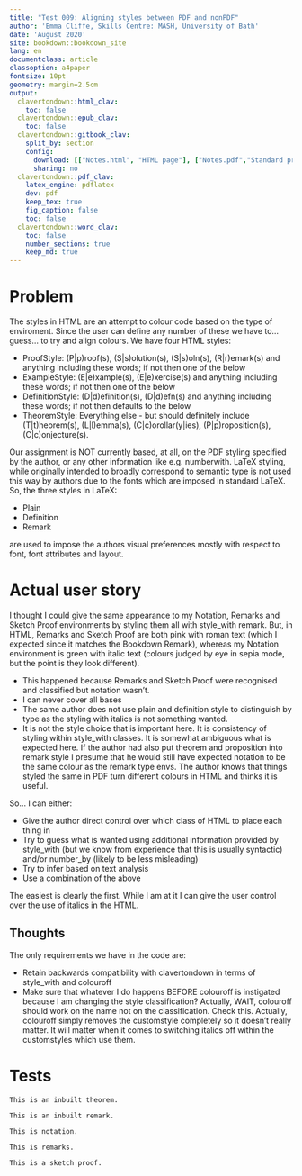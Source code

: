 ```yaml
---
title: "Test 009: Aligning styles between PDF and nonPDF"
author: 'Emma Cliffe, Skills Centre: MASH, University of Bath'
date: 'August 2020'
site: bookdown::bookdown_site
lang: en
documentclass: article
classoption: a4paper
fontsize: 10pt
geometry: margin=2.5cm
output:
  clavertondown::html_clav:
    toc: false
  clavertondown::epub_clav:
    toc: false
  clavertondown::gitbook_clav:
    split_by: section
    config:
      download: [["Notes.html", "HTML page"], ["Notes.pdf","Standard print PDF"], ["NotesClear.pdf","Clear print PDF"], ["NotesLarge.pdf","Large print PDF"], ["Notes.docx","Accessible Word document"], ["Notes.epub","Accessible EPub book" ]]
      sharing: no
  clavertondown::pdf_clav:
    latex_engine: pdflatex
    dev: pdf
    keep_tex: true
    fig_caption: false
    toc: false
  clavertondown::word_clav:
    toc: false
    number_sections: true
    keep_md: true
---
```


# Problem

The styles in HTML are an attempt to colour code based on the type of enviroment. Since the user can define any number of these we have to... guess... to try and align colours. We have four HTML styles:

* ProofStyle: (P|p)roof(s), (S|s)olution(s), (S|s)oln(s), (R|r)emark(s) and anything including these words; if not then one of the below
* ExampleStyle: (E|e)xample(s), (E|e)xercise(s) and anything including these words; if not then one of the below
* DefinitionStyle: (D|d)efinition(s), (D|d)efn(s) and anything including these words; if not then defaults to the below
* TheoremStyle: Everything else - but should definitely include (T|t)heorem(s), (L|l)emma(s), (C|c)orollar(y|ies), (P|p)roposition(s), (C|c)onjecture(s). 


Our assignment is NOT currently based, at all, on the PDF styling specified by the author, or any other information like e.g. numberwith. LaTeX styling, while originally intended to broadly correspond to semantic type is not used this way by authors due to the fonts which are imposed in standard LaTeX. So, the three styles in LaTeX:

* Plain
* Definition
* Remark

are used to impose the authors visual preferences mostly with respect to font, font attributes and layout. 

# Actual user story

I thought I could give the same appearance to my Notation, Remarks and Sketch Proof environments by styling them all with style_with remark. But, in HTML, Remarks and Sketch Proof are both pink with roman text (which I expected since it matches the Bookdown Remark), whereas my Notation environment is green with italic text (colours judged by eye in sepia mode, but the point is they look different).

* This happened because Remarks and Sketch Proof were recognised and classified but notation wasn't. 
* I can never cover all bases
* The same author does not use plain and definition style to distinguish by type as the styling with italics is not something wanted. 
* It is not the style choice that is important here. It is consistency of styling within style_with classes. It is somewhat ambiguous what is expected here. If the author had also put theorem and proposition into remark style I presume that he would still have expected notation to be the same colour as the remark type envs. The author knows that things styled the same in PDF turn different colours in HTML and thinks it is useful. 

So... I can either:

* Give the author direct control over which class of HTML to place each thing in
* Try to guess what is wanted using additional information provided by style_with (but we know from experience that this is usually syntactic) and/or number_by (likely to be less misleading)
* Try to infer based on text analysis
* Use a combination of the above

The easiest is clearly the first. While I am at it I can give the user control over the use of italics in the HTML. 

## Thoughts

The only requirements we have in the code are:

* Retain backwards compatibility with clavertondown in terms of style_with and colouroff
* Make sure that whatever I do happens BEFORE colouroff is instigated because I am changing the style classification? Actually, WAIT, colouroff should work on the name not on the classification. Check this. Actually, colouroff simply removes the customstyle completely so it doesn't really matter. It will matter when it comes to switching italics off within the customstyles which use them.

# Tests

```theorem
This is an inbuilt theorem.
```

```remark
This is an inbuilt remark.
```

```newtheorem
This is notation.
```

```newtheorem
This is remarks.
```

```newtheorem
This is a sketch proof.
```

